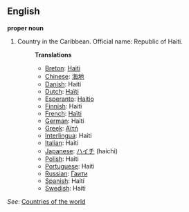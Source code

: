==English==

'''proper noun'''

# Country in the Caribbean. Official name: Republic of Haiti.
#:'''Translations'''
#:*[[Breton]]: [[Haiti]]
#:*[[Chinese]]: [[海地]]
#:*[[Danish]]: Haiti
#:*[[Dutch]]: [[Haïti]]
#:*[[Esperanto]]: [[Haitio]]
#:*[[Finnish]]: Haiti
#:*[[French]]: [[Haïti]]
#:*[[German]]: Haiti
#:*[[Greek]]: [[Αϊτή]]
#:*[[Interlingua]]: Haiti
#:*[[Italian]]: Haiti
#:*[[Japanese]]: [[ハイチ]] (haichi)
#:*[[Polish]]: Haiti
#:*[[Portuguese]]: Haiti
#:*[[Russian]]: [[Гаити]]
#:*[[Spanish]]: Haití
#:*[[Swedish]]: Haiti

''See'': [[Countries of the world]]